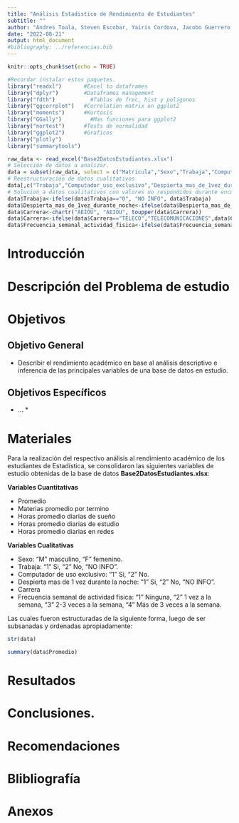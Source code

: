 ```yaml
---
title: "Análisis Estadistico de Rendimiento de Estudiantes"
subtitle: ""
author: "Andres Toala, Steven Escobar, Yairis Cordova, Jacobo Guerrero, Elkin Ramirez"
date: "2022-08-21"
output: html_document
#bibliography: ../referencias.bib
---
```


```r
knitr::opts_chunk$set(echo = TRUE)

```

```r
#Recordar instalar estos paquetes.
library("readxl") 		#Excel to dataframes
library("dplyr")  		#Dataframes management
library("fdth")			  #Tablas de frec, hist y poligonos
library("ggcorrplot")	#Correlation matrix on ggplot2
library("moments")		#Kurtosis
library("GGally")		  #Mas funciones para ggplot2
library("nortest")		#Tests de normalidad
library("ggplot2")		#Graficos
library("plotly")
library("summarytools")
```

```r
raw_data <- read_excel("Base2DatosEstudiantes.xlsx")
# Selección de datos a analizar.
data = subset(raw_data, select = c("Matricula","Sexo","Trabaja","Computador_uso_exclusivo","Despierta_mas_de_1vez_durante_noche","Carrera","Promedio","Materias_Promedio_x_Termino","Frecuencia_semanal_actividad_fisica","Horas_promedio_diarias_sueño","Horas_promedio_diarias_estudio","Horas_promedio_diarias_en_redes") )
# Reestructuración de datos cualitativos
data[,c("Trabaja","Computador_uso_exclusivo","Despierta_mas_de_1vez_durante_noche","Frecuencia_semanal_actividad_fisica")]<-lapply(data[,c("Trabaja","Computador_uso_exclusivo","Despierta_mas_de_1vez_durante_noche","Frecuencia_semanal_actividad_fisica")] , as.character)
# Solucion a datos cualitativos con valores no respondidos durante encuesta.
data$Trabaja<-ifelse(data$Trabaja=="0", "NO INFO", data$Trabaja)
data$Despierta_mas_de_1vez_durante_noche<-ifelse(data$Despierta_mas_de_1vez_durante_noche=="0", "NO INFO", data$Despierta_mas_de_1vez_durante_noche)
data$Carrera<-chartr("ÁÉÍÓÚ", "AEIOU", toupper(data$Carrera))
data$Carrera<-ifelse(data$Carrera=="TELECO","TELECOMUNICACIONES",data$Carrera)
data$Frecuencia_semanal_actividad_fisica<-ifelse(data$Frecuencia_semanal_actividad_fisica=="5","3",data$Frecuencia_semanal_actividad_fisica)
```
# Introducción

# Descripción del Problema de estudio
# Objetivos

## Objetivo General

* Describir el rendimiento académico en base al análisis descriptivo e inferencia de las principales variables de una base de datos en estudio.

## Objetivos Específicos

* ... *

# Materiales
Para la realización del respectivo análisis al rendimiento académico de los estudiantes de Estadística, se consolidaron las siguientes variables de estudio obtenidas de la base de datos **Base2DatosEstudiantes.xlsx**:

**Variables Cuantitativas**

* Promedio
* Materias promedio por termino
* Horas promedio diarias de sueño
* Horas promedio diarias de estudio
* Horas promedio diarias en redes

**Variables Cualitativas**

* Sexo: "M" masculino, "F" femenino.
* Trabaja: "1" Si, "2" No, "NO INFO".
* Computador de uso exclusivo: "1" Si, "2" No.
* Despierta mas de 1 vez durante la noche: "1" Si, "2" No, "NO INFO".
* Carrera
* Frecuencia semanal de actividad física: "1" Ninguna, "2" 1 vez a la semana, "3" 2-3 veces a la semana, "4" Más de 3 veces a la semana.

Las cuales fueron estructuradas de la siguiente forma, luego de ser subsanadas y ordenadas apropiadamente:
```r
str(data)
```

```r
summary(data$Promedio)
```

# Resultados
# Conclusiones.
# Recomendaciones
# Blibliografía
# Anexos
